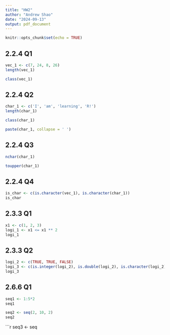 ```yaml
---
title: "HW2"
author: "Andrew Shao"
date: "2024-09-13"
output: pdf_document
---
```


```r
knitr::opts_chunk$set(echo = TRUE)
```

## 2.2.4 Q1
```r
vec_1 <- c(7, 24, 8, 26)
length(vec_1)
```
```r
class(vec_1)
```

## 2.2.4 Q2
```r
char_1 <- c('I', 'am', 'learning', 'R!')
length(char_1)
```
```r
class(char_1)
```
```r
paste(char_1, collapse = ' ')
```

## 2.2.4 Q3
```r
nchar(char_1)
```
```r
toupper(char_1)
```

## 2.2.4 Q4
```r
is_char <- c(is.character(vec_1), is.character(char_1))
is_char
```

## 2.3.3 Q1
```r
x1 <- c(1, 2, 3)
logi_1 <- x1 <= x1 ** 2
logi_1
```

## 2.3.3 Q2
```r
logi_2 <- c(TRUE, TRUE, FALSE)
logi_3 <- c(is.integer(logi_2), is.double(logi_2), is.character(logi_2), is.logical(logi_2))
logi_3
```

## 2.6.6 Q1
```r
seq1 <- 1:5*2
seq1
```
```r
seq2 <- seq(2, 10, 2)
seq2
```
```r
seq3 <- seq